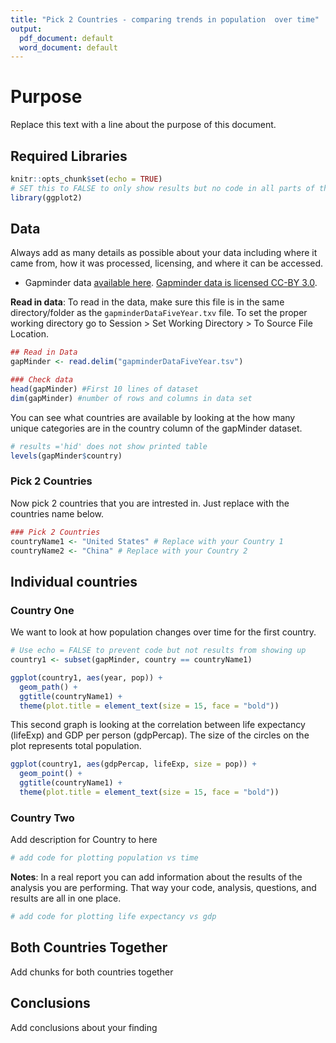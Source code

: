 ```yaml
---
title: "Pick 2 Countries - comparing trends in population  over time"
output:
  pdf_document: default
  word_document: default
---
```


# Purpose

Replace this text with a line about the purpose of this document.

## Required Libraries 
```r
knitr::opts_chunk$set(echo = TRUE)
# SET this to FALSE to only show results but no code in all parts of the document
library(ggplot2)
```

## Data

Always add as many details as possible about your data including where it came from, how it was processed, licensing, and where it can be accessed. 

- Gapminder data [available here](http://www.gapminder.org/data/). [Gapminder data is licensed CC-BY 3.0](https://docs.google.com/document/pub?id=1POd-pBMc5vDXAmxrpGjPLaCSDSWuxX6FLQgq5DhlUhM#h.ul2gu2-uwathz).

**Read in data**: To read in the data, make sure this file is in the same directory/folder as the `gapminderDataFiveYear.txv` file.  To set the proper working directory go to Session > Set Working Directory > To Source File Location. 

```r
## Read in Data
gapMinder <- read.delim("gapminderDataFiveYear.tsv") 

### Check data 
head(gapMinder) #First 10 lines of dataset
dim(gapMinder) #number of rows and columns in data set
```

You can see what countries are available by looking at the how many unique categories are in the country column of the gapMinder dataset.

```r
# results ='hid' does not show printed table
levels(gapMinder$country)
```

### Pick 2 Countries

Now pick 2 countries that you are intrested in.  Just replace with the countries name below.

```r
### Pick 2 Countries
countryName1 <- "United States" # Replace with your Country 1
countryName2 <- "China" # Replace with your Country 2
```

## Individual countries

### Country One

We want to look at how population changes over time for the first country.  

```r
# Use echo = FALSE to prevent code but not results from showing up
country1 <- subset(gapMinder, country == countryName1)

ggplot(country1, aes(year, pop)) + 
  geom_path() +
  ggtitle(countryName1) +
  theme(plot.title = element_text(size = 15, face = "bold")) 
```

This second graph is looking at the correlation between life expectancy (lifeExp) and GDP per person (gdpPercap). The size of the circles on the plot represents total population.

```r
ggplot(country1, aes(gdpPercap, lifeExp, size = pop)) + 
  geom_point() +
  ggtitle(countryName1) +
  theme(plot.title = element_text(size = 15, face = "bold"))
```

### Country Two

Add description for Country to here

```r
# add code for plotting population vs time
```

**Notes**: In a real report you can add information about the results of the analysis you are performing.  That way your code, analysis, questions, and results are all in one place. 

```r
# add code for plotting life expectancy vs gdp
```

## Both Countries Together

Add chunks for both countries together


## Conclusions

Add conclusions about your finding

